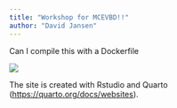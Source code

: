 ```yaml
---
title: "Workshop for MCEVBD!!"
author: "David Jansen"
---
```

Can I compile this with a Dockerfile

![](../images/sunset.jpg)

The site is created with Rstudio and Quarto (<https://quarto.org/docs/websites>).
